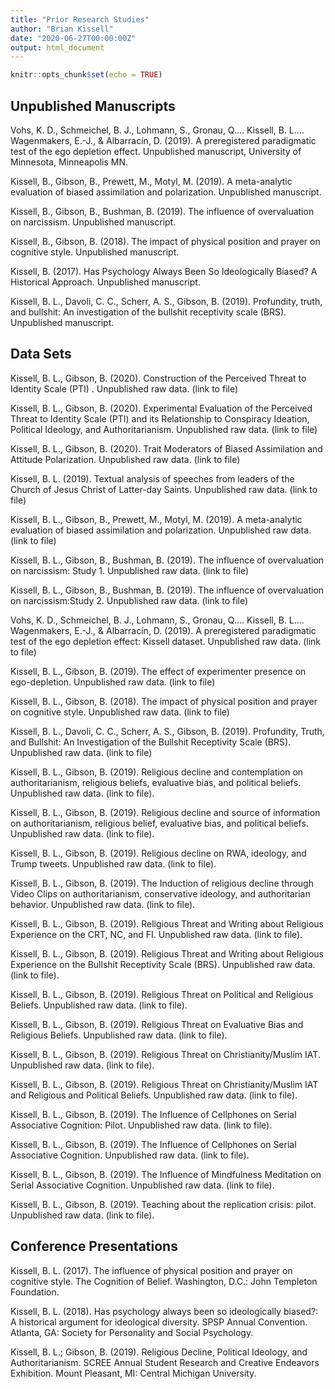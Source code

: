 ```yaml
---
title: "Prior Research Studies"
author: "Brian Kissell"
date: "2020-06-27T00:00:00Z"
output: html_document
---
```


```r
knitr::opts_chunk$set(echo = TRUE)
```

## Unpublished Manuscripts

Vohs, K. D., Schmeichel, B. J., Lohmann, S., Gronau, Q.… Kissell, B. L…. Wagenmakers, E.-J., & Albarracín, D. (2019). A preregistered paradigmatic test of the ego depletion effect. Unpublished manuscript, University of Minnesota, Minneapolis MN. 

Kissell, B., Gibson, B., Prewett, M., Motyl, M. (2019).  A meta-analytic evaluation of biased assimilation and polarization. Unpublished manuscript.

Kissell, B., Gibson, B., Bushman, B. (2019). The influence of overvaluation on narcissism. Unpublished manuscript.

Kissell, B., Gibson, B. (2018). The impact of physical position and prayer on cognitive style. Unpublished manuscript.

Kissell, B. (2017). Has Psychology Always Been So Ideologically Biased? A Historical Approach. Unpublished manuscript.

Kissell, B. L., Davoli, C. C., Scherr, A. S., Gibson, B. (2019). Profundity, truth, and bullshit: An investigation of the bullshit receptivity scale (BRS). Unpublished manuscript.

## Data Sets

Kissell, B. L., Gibson, B. (2020). Construction of the Perceived Threat to Identity Scale (PTI) . Unpublished raw data. (link to file)

Kissell, B. L., Gibson, B. (2020). Experimental Evaluation of the Perceived Threat to Identity Scale (PTI) and its Relationship to Conspiracy Ideation, Political Ideology, and Authoritarianism. Unpublished raw data. (link to file)

Kissell, B. L., Gibson, B. (2020). Trait Moderators of Biased Assimilation and Attitude Polarization. Unpublished raw data. (link to file)

Kissell, B. L. (2019). Textual analysis of speeches from leaders of the Church of Jesus Christ of Latter-day Saints. Unpublished raw data. (link to file)

Kissell, B. L., Gibson, B., Prewett, M., Motyl, M. (2019).  A meta-analytic evaluation of biased assimilation and polarization.  Unpublished raw data. (link to file)

Kissell, B. L., Gibson, B., Bushman, B. (2019). The influence of overvaluation on narcissism: Study 1. Unpublished raw data. (link to file)

Kissell, B. L., Gibson, B., Bushman, B. (2019). The influence of overvaluation on narcissism:Study 2. Unpublished raw data. (link to file)

Vohs, K. D., Schmeichel, B. J., Lohmann, S., Gronau, Q.… Kissell, B. L…. Wagenmakers, E.-J., & Albarracín, D. (2019). A preregistered paradigmatic test of the ego depletion effect: Kissell dataset. Unpublished raw data. (link to file) 

Kissell, B. L., Gibson, B. (2019). The effect of experimenter presence on ego-depletion. Unpublished raw data. (link to file) 

Kissell, B. L., Gibson, B. (2018). The impact of physical position and prayer on cognitive style. Unpublished raw data. (link to file) 

Kissell, B. L., Davoli, C. C., Scherr, A. S., Gibson, B. (2019). Profundity, Truth, and Bullshit: An Investigation of the Bullshit Receptivity Scale (BRS). Unpublished raw data. (link to file) 

Kissell, B. L., Gibson, B. (2019). Religious decline and contemplation on authoritarianism, religious beliefs, evaluative bias, and political beliefs. Unpublished raw data. (link to file). 

Kissell, B. L., Gibson, B. (2019). Religious decline and source of information on authoritarianism, religious belief, evaluative bias, and political beliefs. Unpublished raw data. (link to file). 

Kissell, B. L., Gibson, B. (2019). Religious decline on RWA, ideology, and Trump tweets. Unpublished raw data. (link to file). 

Kissell, B. L., Gibson, B. (2019). The Induction of religious decline through Video Clips on authoritarianism, conservative ideology, and authoritarian behavior. Unpublished raw data. (link to file). 

Kissell, B. L., Gibson, B. (2019). Religious Threat and Writing about Religious Experience on the CRT, NC, and FI. Unpublished raw data. (link to file). 

Kissell, B. L., Gibson, B. (2019). Religious Threat and Writing about Religious Experience on the Bullshit Receptivity Scale (BRS). Unpublished raw data. (link to file). 

Kissell, B. L., Gibson, B. (2019). Religious Threat on Political and Religious Beliefs. Unpublished raw data. (link to file). 

Kissell, B. L., Gibson, B. (2019). Religious Threat on Evaluative Bias and Religious Beliefs. Unpublished raw data. (link to file). 

Kissell, B. L., Gibson, B. (2019). Religious Threat on Christianity/Muslim IAT. Unpublished raw data. (link to file). 

Kissell, B. L., Gibson, B. (2019). Religious Threat on Christianity/Muslim IAT and Religious and Political Beliefs. Unpublished raw data. (link to file). 

Kissell, B. L., Gibson, B. (2019). The Influence of Cellphones on Serial Associative Cognition: Pilot. Unpublished raw data. (link to file). 

Kissell, B. L., Gibson, B. (2019). The Influence of Cellphones on Serial Associative Cognition. Unpublished raw data. (link to file). 

Kissell, B. L., Gibson, B. (2019). The Influence of Mindfulness Meditation on Serial Associative Cognition. Unpublished raw data. (link to file). 

Kissell, B. L., Gibson, B. (2019). Teaching about the replication crisis: pilot. Unpublished raw data. (link to file). 

## Conference Presentations 

Kissell, B. L. (2017). The influence of physical position and prayer on cognitive style. The Cognition of Belief. Washington, D.C.: John Templeton Foundation.

Kissell, B. L. (2018). Has psychology always been so ideologically biased?: A historical argument for ideological diversity. SPSP Annual Convention. Atlanta, GA: Society for Personality and Social Psychology.

Kissell, B. L.; Gibson, B. (2019). Religious Decline, Political Ideology, and Authoritarianism. SCREE Annual Student Research and Creative Endeavors Exhibition. Mount Pleasant, MI: Central Michigan University.